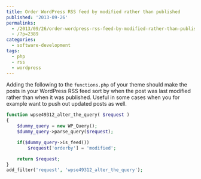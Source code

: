 ```yaml
---
title: Order WordPress RSS feed by modified rather than published
published: '2013-09-26'
permalinks:
  - /2013/09/26/order-wordpress-rss-feed-by-modified-rather-than-published/
  - /?p=2389
categories:
  - software-development
tags:
  - php
  - rss
  - wordpress
---
```


Adding the following to the `functions.php` of your theme should make the posts in your WordPress RSS feed sort by when the post was last modified rather than when it was published. Useful in some cases when you for example want to push out updated posts as well.

```php
function wpse49312_alter_the_query( $request )
{
    $dummy_query = new WP_Query();
    $dummy_query->parse_query($request);

    if($dummy_query->is_feed())
        $request['orderby'] = 'modified';

    return $request;
}
add_filter('request', 'wpse49312_alter_the_query');
```
